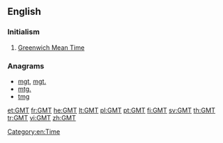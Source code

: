 ==English==

===Initialism===
{{rfc-header|Initialism}}
{{head|en|initialism}}

# [[Greenwich Mean Time]]

===Anagrams===
* [[mgt#English|mgt]], [[mgt.#English|mgt.]]
* [[mtg.#English|mtg.]]
* [[tmg#English|tmg]]

[[Category:en:Time]]

[[et:GMT]]
[[fr:GMT]]
[[he:GMT]]
[[lt:GMT]]
[[pl:GMT]]
[[pt:GMT]]
[[fi:GMT]]
[[sv:GMT]]
[[th:GMT]]
[[tr:GMT]]
[[vi:GMT]]
[[zh:GMT]]
